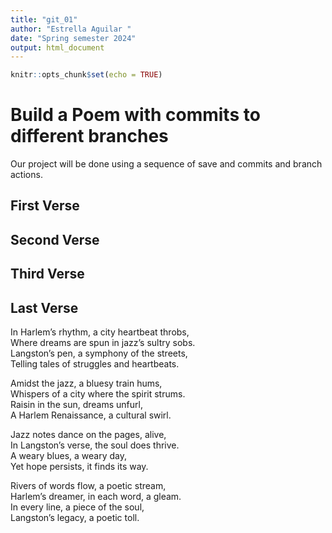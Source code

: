 ```yaml
---
title: "git_01"
author: "Estrella Aguilar "
date: "Spring semester 2024"
output: html_document
---
```


```r
knitr::opts_chunk$set(echo = TRUE)
```
# Build a Poem with commits to different branches
Our project will be done using a sequence of save and commits and branch actions.
<!-- Do not modify or change any text in "!--" bracketed areas such as this --- these are instructions to
you, if you change any of this the git program will notice it and compromise your git merging strategy !-->

## First Verse 
<!--Put the first five lines of a poem by Lewis Carrol in this section!-->

## Second Verse
<!--Put the first five lines of a poem by Robert Frost here!-->

## Third Verse
<!--Put the first two verses of The Walrus and the Carpenter here!-->

## Last Verse
<!--Put a short poem you created using chatGPT of 20 to 30 lines,here!-->
In Harlem’s rhythm, a city heartbeat throbs,  
Where dreams are spun in jazz’s sultry sobs.  
Langston’s pen, a symphony of the streets,  
Telling tales of struggles and heartbeats.  
  
Amidst the jazz, a bluesy train hums,  
Whispers of a city where the spirit strums.  
Raisin in the sun, dreams unfurl,  
A Harlem Renaissance, a cultural swirl.  
  
Jazz notes dance on the pages, alive,  
In Langston’s verse, the soul does thrive.  
A weary blues, a weary day,  
Yet hope persists, it finds its way.  
  
Rivers of words flow, a poetic stream,  
Harlem’s dreamer, in each word, a gleam.  
In every line, a piece of the soul,  
Langston’s legacy, a poetic toll.  
  